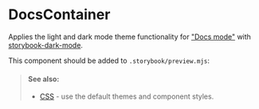
<Meta of={DocsContainerStories} />

# DocsContainer

Applies the light and dark mode theme functionality for ["Docs mode"](https://storybook.js.org/docs/react/writing-docs/introduction) with [storybook-dark-mode](https://github.com/hipstersmoothie/storybook-dark-mode).

This component should be added to `.storybook/preview.mjs`:

<Story of={DocsContainerStories.DocsContainerConfig} />

> #### See also:
>
> - [CSS](/docs/components-css--docs) - use the default themes and component styles.
